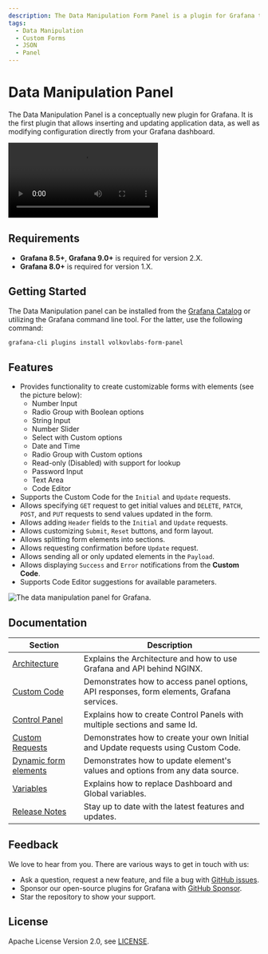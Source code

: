 ```yaml
---
description: The Data Manipulation Form Panel is a plugin for Grafana that can be used to insert, update application data, and modify configuration directly from your Grafana dashboard.
tags:
  - Data Manipulation
  - Custom Forms
  - JSON
  - Panel
---
```



# Data Manipulation Panel

The Data Manipulation Panel is a conceptually new plugin for Grafana. It is the first plugin that allows inserting and updating application data, as well as modifying configuration directly from your Grafana dashboard.

<Video
  src="https://www.youtube.com/embed/DXALVG8GijM"
  title="Manual data entering and User input into Dashboard."
/>

## Requirements

- **Grafana 8.5+**, **Grafana 9.0+** is required for version 2.X.
- **Grafana 8.0+** is required for version 1.X.

## Getting Started

The Data Manipulation panel can be installed from the [Grafana Catalog](https://grafana.com/grafana/plugins/volkovlabs-form-panel/) or utilizing the Grafana command line tool. For the latter, use the following command:

```bash
grafana-cli plugins install volkovlabs-form-panel
```

## Features

- Provides functionality to create customizable forms with elements (see the picture below):
  - Number Input
  - Radio Group with Boolean options
  - String Input
  - Number Slider
  - Select with Custom options
  - Date and Time
  - Radio Group with Custom options
  - Read-only (Disabled) with support for lookup
  - Password Input
  - Text Area
  - Code Editor
- Supports the Custom Code for the `Initial` and `Update` requests.
- Allows specifying `GET` request to get initial values and `DELETE`, `PATCH`, `POST`, and `PUT` requests to send values updated in the form.
- Allows adding `Header` fields to the `Initial` and `Update` requests.
- Allows customizing `Submit`, `Reset` buttons, and form layout.
- Allows splitting form elements into sections.
- Allows requesting confirmation before `Update` request.
- Allows sending all or only updated elements in the `Payload`.
- Allows displaying `Success` and `Error` notifications from the **Custom Code**.
- Supports Code Editor suggestions for available parameters.

<Image
  title="The data manipulation panel for Grafana."
  src="/img/plugins/volkovlabs-form-panel/panel.png"
/>

## Documentation

| Section                          | Description                                                                               |
| -------------------------------- | ----------------------------------------------------------------------------------------- |
| [Architecture](architecture)     | Explains the Architecture and how to use Grafana and API behind NGINX.                    |
| [Custom Code](code)              | Demonstrates how to access panel options, API responses, form elements, Grafana services. |
| [Control Panel](control)         | Explains how to create Control Panels with multiple sections and same Id.                 |
| [Custom Requests](request)       | Demonstrates how to create your own Initial and Update requests using Custom Code.        |
| [Dynamic form elements](dynamic) | Demonstrates how to update element's values and options from any data source.             |
| [Variables](variables)           | Explains how to replace Dashboard and Global variables.                                   |
| [Release Notes](release)         | Stay up to date with the latest features and updates.                                     |

## Feedback

We love to hear from you. There are various ways to get in touch with us:

- Ask a question, request a new feature, and file a bug with [GitHub issues](https://github.com/volkovlabs/volkovlabs-form-panel/issues/new/choose).
- Sponsor our open-source plugins for Grafana with [GitHub Sponsor](https://github.com/sponsors/VolkovLabs).
- Star the repository to show your support.

## License

Apache License Version 2.0, see [LICENSE](https://github.com/volkovlabs/volkovlabs-form-panel/blob/main/LICENSE).
